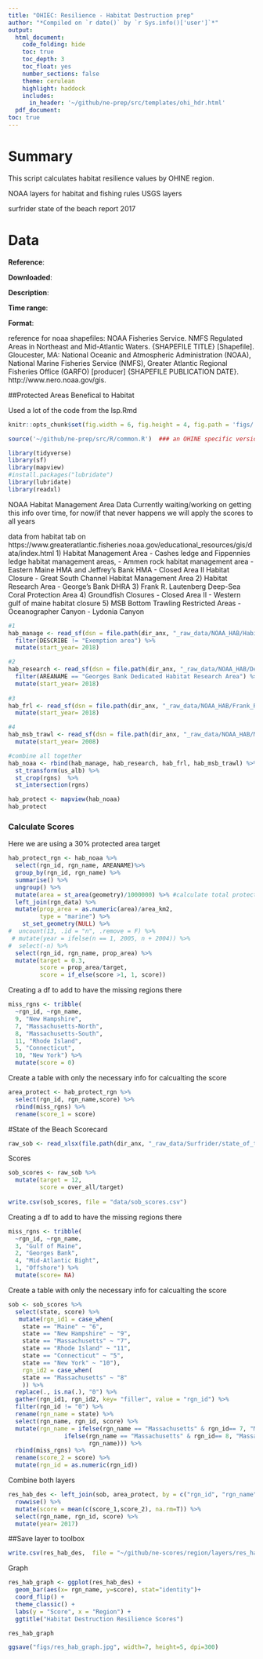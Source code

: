 ```yaml
---
title: "OHIEC: Resilience - Habitat Destruction prep"
author: "*Compiled on `r date()` by `r Sys.info()['user']`*"
output: 
  html_document:
    code_folding: hide
    toc: true
    toc_depth: 3
    toc_float: yes
    number_sections: false
    theme: cerulean
    highlight: haddock
    includes: 
      in_header: '~/github/ne-prep/src/templates/ohi_hdr.html'
  pdf_document:
toc: true
---
```


# Summary

This script calculates habitat resilience values by OHINE region. 

NOAA layers for habitat and fishing rules
USGS layers

surfrider state of the beach report 2017

# Data

**Reference**: 

**Downloaded**: 

**Description**:  

**Time range**: 

**Format**: 


reference for noaa shapefiles:
NOAA Fisheries Service. NMFS Regulated Areas in Northeast and Mid-Atlantic Waters.  {SHAPEFILE TITLE} [Shapefile]. Gloucester, MA: National Oceanic and Atmospheric Administration (NOAA), National Marine Fisheries Service (NMFS), Greater Atlantic Regional Fisheries Office (GARFO) [producer] {SHAPEFILE PUBLICATION DATE}. http://www.nero.noaa.gov/gis.

##Protected Areas Benefical to Habitat

Used a lot of the code from the lsp.Rmd
``` r

knitr::opts_chunk$set(fig.width = 6, fig.height = 4, fig.path = 'figs/', message = FALSE, warning = FALSE)

source('~/github/ne-prep/src/R/common.R')  ### an OHINE specific version of common.R

library(tidyverse)
library(sf)
library(mapview)
#install.packages("lubridate")
library(lubridate)
library(readxl)
```

NOAA Habitat Management Area Data
Currently waiting/working on getting this info over time, for now/if that never happens we will apply the scores to all years

data from habitat tab on https://www.greateratlantic.fisheries.noaa.gov/educational_resources/gis/data/index.html 
1) Habitat Management Area
  - Cashes ledge and Fippennies ledge habitat management areas,
  - Ammen rock habitat management area
  - Eastern Maine HMA and Jeffrey’s Bank HMA
  - Closed Area II Habitat Closure
  - Great South Channel Habitat Management Area
2) Habitat Research Area
  - George’s Bank DHRA
3) Frank R. Lautenberg Deep-Sea Coral Protection Area
4) Groundfish Closures
  - Closed Area II 
  - Western gulf of maine habitat closure
5) MSB Bottom Trawling Restricted Areas
  - Oceanographer Canyon
  - Lydonia Canyon

```r
#1
hab_manage <- read_sf(dsn = file.path(dir_anx, "_raw_data/NOAA_HAB/Habitat_Management_Areas/Habitat_Management_Areas.shp")) %>% 
  filter(DESCRIBE != "Exemption area") %>% 
  mutate(start_year= 2018)

#2
hab_research <- read_sf(dsn = file.path(dir_anx, "_raw_data/NOAA_HAB/Dedicated_Habitat_Research_Area/Dedicated_Habitat_Research_Area.shp")) %>% 
  filter(AREANAME == "Georges Bank Dedicated Habitat Research Area") %>% # Stellwagen allows surf clam. quahog dredge gear
  mutate(start_year= 2018)
  
#3
hab_frl <- read_sf(dsn = file.path(dir_anx, "_raw_data/NOAA_HAB/Frank_R_Lautenberg_Deep_Sea_Coral_Protection_Areas/Frank_R_Lautenberg_Deep_Sea_Coral_Protection_Areas.shp"))%>% 
  mutate(start_year= 2018)

#4
hab_msb_trawl <- read_sf(dsn = file.path(dir_anx, "_raw_data/NOAA_HAB/MSB_Bottom_Trawling_Restricted_Areas/MSB_Bottom_Trawling_Restricted_Areas.shp"))%>% 
  mutate(start_year= 2008)

#combine all together
hab_noaa <- rbind(hab_manage, hab_research, hab_frl, hab_msb_trawl) %>%
  st_transform(us_alb) %>%
  st_crop(rgns)  %>%
  st_intersection(rgns)

hab_protect <- mapview(hab_noaa) 
hab_protect
```


### Calculate Scores
Here we are using a 30% protected area target 

```r
hab_protect_rgn <- hab_noaa %>%
  select(rgn_id, rgn_name, AREANAME)%>%
  group_by(rgn_id, rgn_name) %>%
  summarise() %>%
  ungroup() %>%
  mutate(area = st_area(geometry)/1000000) %>% #calculate total protected area
  left_join(rgn_data) %>%
  mutate(prop_area = as.numeric(area)/area_km2, 
         type = "marine") %>%
    st_set_geometry(NULL) %>% 
#  uncount(13, .id = "n", .remove = F) %>%
 # mutate(year = ifelse(n == 1, 2005, n + 2004)) %>%
#  select(-n) %>% 
  select(rgn_id, rgn_name, prop_area) %>% 
  mutate(target = 0.3,
         score = prop_area/target,
         score = if_else(score >1, 1, score)) 
```

Creating a df to add to have the missing regions there 
```r
miss_rgns <- tribble(
  ~rgn_id, ~rgn_name,
  9, "New Hampshire",
  7, "Massachusetts-North",
  8, "Massachusetts-South",
  11, "Rhode Island",
  5, "Connecticut",
  10, "New York") %>% 
  mutate(score = 0)
```


Create a table with only the necessary info for calcualting the score
```r
area_protect <- hab_protect_rgn %>% 
  select(rgn_id, rgn_name,score) %>% 
  rbind(miss_rgns) %>% 
  rename(score_1 = score)
```


#State of the Beach Scorecard
```r
raw_sob <- read_xlsx(file.path(dir_anx, "_raw_data/Surfrider/state_of_the_beach_2017.xlsx"))
```

Scores
```r
sob_scores <- raw_sob %>% 
  mutate(target = 12,
         score = over_all/target)
  
write.csv(sob_scores, file = "data/sob_scores.csv")
```

Creating a df to add to have the missing regions there 
```r
miss_rgns <- tribble(
  ~rgn_id, ~rgn_name,
  3, "Gulf of Maine",
  2, "Georges Bank",
  4, "Mid-Atlantic Bight",
  1, "Offshore") %>% 
  mutate(score= NA)
```

Create a table with only the necessary info for calcualting the score
```r
sob <- sob_scores %>% 
  select(state, score) %>% 
   mutate(rgn_id1 = case_when(
    state == "Maine" ~ "6", 
    state == "New Hampshire" ~ "9", 
    state == "Massachusetts" ~ "7",
    state == "Rhode Island" ~ "11",
    state == "Connecticut" ~ "5",
    state == "New York" ~ "10"),
    rgn_id2 = case_when(
    state == "Massachusetts" ~ "8"
    )) %>% 
  replace(., is.na(.), "0") %>% 
  gather(rgn_id1, rgn_id2, key= "filler", value = "rgn_id") %>% 
  filter(rgn_id != "0") %>% 
  rename(rgn_name = state) %>% 
  select(rgn_name, rgn_id, score) %>% 
  mutate(rgn_name = ifelse(rgn_name == "Massachusetts" & rgn_id== 7, "Massachusetts-North",
                ifelse(rgn_name == "Massachusetts" & rgn_id== 8, "Massachusetts-South", 
                       rgn_name))) %>% 
  rbind(miss_rgns) %>% 
  rename(score_2 = score) %>% 
  mutate(rgn_id = as.numeric(rgn_id)) 
```

Combine both layers
```r
res_hab_des <- left_join(sob, area_protect, by = c("rgn_id", "rgn_name")) %>% 
  rowwise() %>% 
  mutate(score = mean(c(score_1,score_2), na.rm=T)) %>% 
  select(rgn_name, rgn_id, score) %>% 
  mutate(year= 2017)
```

##Save layer to toolbox

```r
write.csv(res_hab_des,  file = "~/github/ne-scores/region/layers/res_hab_destruction.csv")
```

Graph
```r
res_hab_graph <- ggplot(res_hab_des) +
  geom_bar(aes(x= rgn_name, y=score), stat="identity")+
  coord_flip() +
  theme_classic() +
  labs(y = "Score", x = "Region") +
  ggtitle("Habitat Destruction Resilience Scores")

res_hab_graph 

ggsave("figs/res_hab_graph.jpg", width=7, height=5, dpi=300)
```



























